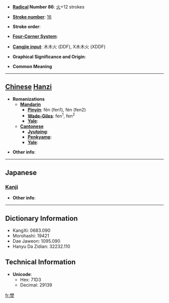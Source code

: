 * '''[[Wiktionary:Chinese radical index| Radical]] Number 86''': [[Wiktionary:Chinese radical index 火|火]]+12 strokes

* '''[[Wiktionary:Chinese total strokes index|Stroke number]]''': [[Wiktionary:Chinese total strokes index 16|16]]

* '''Stroke order''': 

* '''[[Wiktionary:Chinese four corner index|Four-Corner System]]''': 

* '''[[Wiktionary:Chinese Cangjie index|Cangjie input]]''': 木木火 (DDF), X木木火 (XDDF)

* '''Graphical Significance and Origin''': 

* '''Common Meaning'''

----

== [[Chinese]] [[Hanzi]] ==

* '''Romanizations'''
** '''[[Mandarin]]'''
*** '''[[Pinyin]]''': fēn (fen1), fén (fen2)
*** '''[[Wade-Giles]]''': fen<sup>1</sup>, fen<sup>2</sup>
*** '''[[Yale]]''': 
** '''[[Cantonese]]'''
*** '''[[Jyutping]]''':
*** '''[[Penkyamp]]''': 
*** '''[[Yale]]''': 

* '''Other info''': 

----

==Japanese==
===[[Kanji]]===
{{kanji|on readings=[[ふん]] (fun), [[ぶん]] (bun), [[はん]] (han), [[ぼん]] (bon)
|kun readings=[[やく]] (yaku), [[やきがり]] (yakigari)
}}

* '''Other info''':  

----

== Dictionary Information ==

* KangXi: 0683.090
* Morohashi: 19421
* Dae Jaweon: 1095.090
* Hanyu Da Zidian: 32232.110

== Technical Information ==

* '''Unicode''':
** Hex: 71D3
** Decimal: 29139

[[fr:燓]]